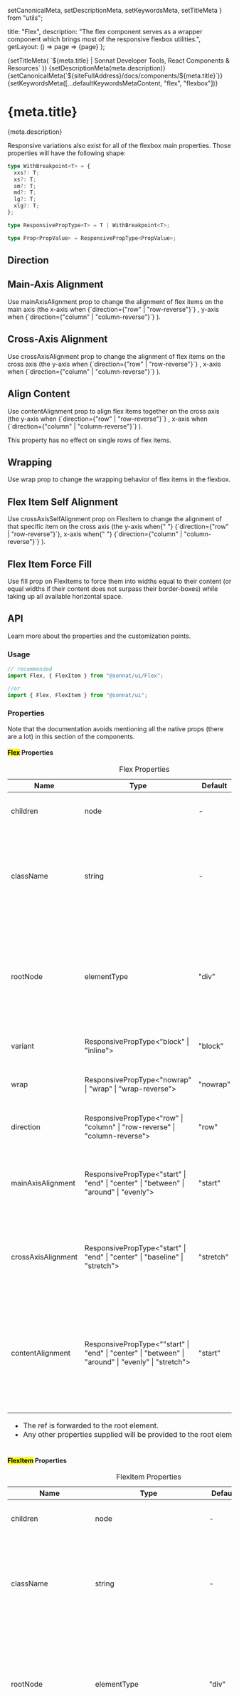   setCanonicalMeta,
  setDescriptionMeta,
  setKeywordsMeta,
  setTitleMeta
} from "utils";

  title: "Flex",
  description:
    "The flex component serves as a wrapper component which brings most of the responsive flexbox utilities.",
  getLayout: () => page => <WithSidebar>{page}</WithSidebar>
};

<Head>
  {setTitleMeta(
    `${meta.title} | Sonnat Developer Tools, React Components & Resources`
  )}
  {setDescriptionMeta(meta.description)}
  {setCanonicalMeta(`${siteFullAddress}/docs/components/${meta.title}`)}
  {setKeywordsMeta([...defaultKeywordsMetaContent, "flex", "flexbox"])}
</Head>

<h1>
  <span>{meta.title}</span>
  <AnchorButton anchorId="overview" />
  <PageEditButton href={`pages/docs/components/${meta.title}.mdx`} />
</h1>

<p>{meta.description}</p>

<div data-notebox style={{ marginBottom: 16 }}>
  Responsive variations also exist for all of the flexbox main properties. Those
  properties will have the following shape:
</div>

```ts
type WithBreakpoint<T> = {
  xxs?: T;
  xs?: T;
  sm?: T;
  md?: T;
  lg?: T;
  xlg?: T;
};

type ResponsivePropType<T> = T | WithBreakpoint<T>;

type Prop<PropValue> = ResponsivePropType<PropValue>;
```

<h2>
  <span>Direction</span>
  <AnchorButton anchorId="direction" />
</h2>

<FlexDirectionDemo />

<h2>
  <span>Main-Axis Alignment</span>
  <AnchorButton anchorId="main-axis-alignment" />
</h2>

<p>
  Use <inlineCode>mainAxisAlignment</inlineCode> prop to change the alignment of
  flex items on the main axis (the x-axis when <inlineCode>{`direction={"row" | "row-reverse"}`}</inlineCode>
  , y-axis when <inlineCode>{`direction={"column" | "column-reverse"}`}</inlineCode>
  ).
</p>

<FlexJustifyDemo />

<h2>
  <span>Cross-Axis Alignment</span>
  <AnchorButton anchorId="cross-axis-alignment" />
</h2>

<p>
  Use <inlineCode>crossAxisAlignment</inlineCode> prop to change the alignment
  of flex items on the cross axis (the y-axis when <inlineCode>{`direction={"row" | "row-reverse"}`}</inlineCode>
  , x-axis when <inlineCode>{`direction={"column" | "column-reverse"}`}</inlineCode>
  ).
</p>

<FlexAlignDemo />

<h2>
  <span>Align Content</span>
  <AnchorButton anchorId="align-content" />
</h2>

<p>
  Use <inlineCode>contentAlignment</inlineCode> prop to align flex items
  together on the cross axis (the y-axis when <inlineCode>{`direction={"row" | "row-reverse"}`}</inlineCode>
  , x-axis when <inlineCode>{`direction={"column" | "column-reverse"}`}</inlineCode>
  ).
</p>

<div data-notebox style={{ marginBottom: 16, marginTop: 0 }}>
  This property has no effect on single rows of flex items.
</div>

<FlexAlignContentDemo />

<h2>
  <span>Wrapping</span>
  <AnchorButton anchorId="flex-wrap" />
</h2>

<p>
  Use <inlineCode>wrap</inlineCode> prop to change the wrapping behavior of flex
  items in the flexbox.
</p>

<FlexWrapDemo />

<h2>
  <span>Flex Item Self Alignment</span>
  <AnchorButton anchorId="self-alignment" />
</h2>

<p>
  Use <inlineCode>crossAxisSelfAlignment</inlineCode> prop on FlexItem to change
  the alignment of that specific item on the cross axis (the y-axis when{" "}
  <inlineCode>{`direction={"row" | "row-reverse"}`}</inlineCode>, x-axis when{" "}
  <inlineCode>{`direction={"column" | "column-reverse"}`}</inlineCode>
  ).
</p>

<FlexAlignSelfDemo />

<h2>
  <span>Flex Item Force Fill</span>
  <AnchorButton anchorId="force-fill" />
</h2>

<p>
  Use <inlineCode>fill</inlineCode> prop on FlexItems to force them into widths
  equal to their content (or equal widths if their content does not surpass
  their border-boxes) while taking up all available horizontal space.
</p>

<FlexFillDemo />

<h2>
  <span>API</span>
  <AnchorButton anchorId="api" />
</h2>

<p>Learn more about the properties and the customization points.</p>

<h3>
  <span>Usage</span>
  <AnchorButton anchorId="usage" />
</h3>

```typescript
// recommended
import Flex, { FlexItem } from "@sonnat/ui/Flex";

//or
import { Flex, FlexItem } from "@sonnat/ui";
```

<h3>
  <span>Properties</span>
  <AnchorButton anchorId="properties" />
</h3>

<p>
  Note that the documentation avoids mentioning all the native props (there are
  a lot) in this section of the components.
</p>

<h4>
  <span>
    <mark>Flex</mark> Properties
  </span>
  <AnchorButton anchorId="parent-properties" />
</h4>

<table cols={4}>
  <caption>Flex Properties</caption>
  <thead>
    <tr>
      <th>Name</th>
      <th>Type</th>
      <th>Default</th>
      <th>Description</th>
    </tr>
  </thead>
  <tbody>
    <tr>
      <td>children</td>
      <td>node</td>
      <td>-</td>
      <td>The content of the container.</td>
    </tr>
    <tr>
      <td>className</td>
      <td>string</td>
      <td>-</td>
      <td>
        Append to the class names applied to the component so you can override
        or extend the styles.
      </td>
    </tr>
    <tr>
      <td>rootNode</td>
      <td>elementType</td>
      <td>"div"</td>
      <td>
        The component used for the root node.
        <br />
        Either a string to use a HTML element or a component.
      </td>
    </tr>
    <tr>
      <td>variant</td>
      <td>ResponsivePropType&lt;"block" | "inline"&gt;</td>
      <td>"block"</td>
      <td>The variant of the flexbox.</td>
    </tr>
    <tr>
      <td>wrap</td>
      <td>ResponsivePropType&lt;"nowrap" | "wrap" | "wrap-reverse"&gt;</td>
      <td>"nowrap"</td>
      <td>Changes how flex items wrap in the flexbox.</td>
    </tr>
    <tr>
      <td>direction</td>
      <td>
        ResponsivePropType&lt;"row" | "column" | "row-reverse" |
        "column-reverse"&gt;
      </td>
      <td>"row"</td>
      <td>Sets the direction of flex items in the flexbox.</td>
    </tr>
    <tr>
      <td>mainAxisAlignment</td>
      <td>
        ResponsivePropType&lt;"start" | "end" | "center" | "between" | "around"
        | "evenly"&gt;
      </td>
      <td>"start"</td>
      <td>
        Changes the alignment of flex items on the main axis in the flexbox.
      </td>
    </tr>
    <tr>
      <td>crossAxisAlignment</td>
      <td>
        ResponsivePropType&lt;"start" | "end" | "center" | "baseline" |
        "stretch"&gt;
      </td>
      <td>"stretch"</td>
      <td>
        Changes the alignment of flex items on the cross axis in the flexbox.
      </td>
    </tr>
    <tr>
      <td>contentAlignment</td>
      <td>
        ResponsivePropType&lt;""start" | "end" | "center" | "between" | "around"
        | "evenly" | "stretch"&gt;
      </td>
      <td>"start"</td>
      <td>
        Aligns flex items together on the cross axis in the flexbox.
        <br />
        (Note: This property has no effect on single rows of flex items.)
      </td>
    </tr>
  </tbody>
  <tfoot>
    <tr>
      <td colSpan="4">
        <ul>
          <li>
            The <inlineCode>ref</inlineCode> is forwarded to the root element.
          </li>
          <li>
            Any other properties supplied will be provided to the root element.
          </li>
        </ul>
      </td>
    </tr>
  </tfoot>
</table>

<h4>
  <span>
    <mark>FlexItem</mark> Properties
  </span>
  <AnchorButton anchorId="flex-item-properties" />
</h4>

<table cols={4}>
  <caption>FlexItem Properties</caption>
  <thead>
    <tr>
      <th>Name</th>
      <th>Type</th>
      <th>Default</th>
      <th>Description</th>
    </tr>
  </thead>
  <tbody>
    <tr>
      <td>children</td>
      <td>node</td>
      <td>-</td>
      <td>The content of the container.</td>
    </tr>
    <tr>
      <td>className</td>
      <td>string</td>
      <td>-</td>
      <td>
        Append to the class names applied to the component so you can override
        or extend the styles.
      </td>
    </tr>
    <tr>
      <td>rootNode</td>
      <td>elementType</td>
      <td>"div"</td>
      <td>
        The component used for the root node.
        <br />
        Either a string to use a HTML element or a component.
      </td>
    </tr>
    <tr>
      <td>fill</td>
      <td>boolean</td>
      <td>false</td>
      <td>
        Use it on a series of sibling flex items to force them into widths equal
        to their content (or equal widths if their content does not surpass
        their border-boxes) while taking up all available horizontal space.
      </td>
    </tr>
    <tr>
      <td>mainAxisSelfAlignment</td>
      <td>
        ResponsivePropType&lt;"start" | "end" | "center" | "between" | "around"
        | "evenly"&gt;
      </td>
      <td>"start"</td>
      <td>
        Changes the alignment of flex item individually on the main axis in the
        flexbox.
      </td>
    </tr>
    <tr>
      <td>crossAxisAlignment</td>
      <td>
        ResponsivePropType&lt;"start" | "end" | "center" | "baseline" |
        "stretch"&gt;
      </td>
      <td>"stretch"</td>
      <td>
        Changes the alignment of flex item individually on the cross axis in the
        flexbox.
      </td>
    </tr>
    <tr>
      <td>autoMarginStart</td>
      <td>ResponsivePropType&lt;boolean&gt;</td>
      <td>false</td>
      <td>Pushes the flex items on the left side to the left.</td>
    </tr>
    <tr>
      <td>autoMarginEnd</td>
      <td>ResponsivePropType&lt;boolean&gt;</td>
      <td>false</td>
      <td>Pushes the flex items on the right side to the right.</td>
    </tr>
    <tr>
      <td>autoMarginTop</td>
      <td>ResponsivePropType&lt;boolean&gt;</td>
      <td>false</td>
      <td>Pushes the above flex items to the top.</td>
    </tr>
    <tr>
      <td>autoMarginBottom</td>
      <td>ResponsivePropType&lt;boolean&gt;</td>
      <td>false</td>
      <td>Pushes the bottom flex items to the bottom.</td>
    </tr>
  </tbody>
  <tfoot>
    <tr>
      <td colSpan="4">
        <ul>
          <li>
            The <inlineCode>ref</inlineCode> is forwarded to the root element.
          </li>
          <li>
            Any other properties supplied will be provided to the root element.
          </li>
        </ul>
      </td>
    </tr>
  </tfoot>
</table>
